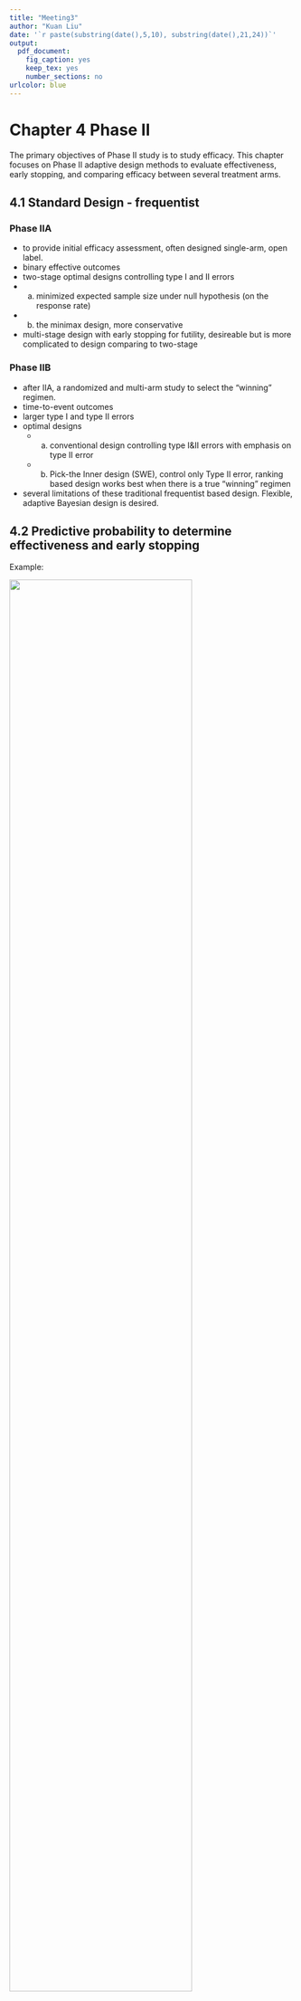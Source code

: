 ```yaml
---
title: "Meeting3"
author: "Kuan Liu"
date: '`r paste(substring(date(),5,10), substring(date(),21,24))`'
output: 
  pdf_document:
    fig_caption: yes
    keep_tex: yes
    number_sections: no
urlcolor: blue
---
```


# Chapter 4 Phase II

The primary objectives of Phase II study is to study efficacy. This chapter focuses on Phase II adaptive design methods to evaluate effectiveness, early stopping, and comparing efficacy between several treatment arms.
    
## 4.1 Standard Design - frequentist


### Phase IIA

-  to provide initial efficacy assessment, often designed single-arm, open label.
- binary effective outcomes
-  two-stage optimal designs controlling type I and II errors
  -  a) minimized expected sample size under null hypothesis (on the response rate) 
  -  b) the minimax design, more conservative
-  multi-stage design with early stopping for futility, desireable but is more complicated to design comparing to two-stage


### Phase IIB

- after IIA, a randomized and multi-arm study to select the "winning" regimen.
- time-to-event outcomes
- larger type I and type II errors
- optimal designs
  -  a) conventional design controlling type I&II errors with emphasis on type II error
  -  b) Pick-the Inner design (SWE), control only Type II error, ranking based design works best when there is a true "winning" regimen


- several limitations of these traditional frequentist based design. Flexible, adaptive Bayesian design is desired.

## 4.2 Predictive probability to determine effectiveness and early stopping

Example:

![](Table4.1.PNG){width=80%}

$$PP=0.1587+0.1532+0.1246+0.0811+0.0381+0.0099=0.5656$$ 

For targeted $\theta_L=0.10$ and $\theta_U=0.9$, PP is between the bounds which means the trial will not be stopped early (prior to 40 max patients) for reasons of ineffective or effective.


### derivation of the predictive process design

- Given type I and type II error constraints, interim data and priors, find $N_max$, $\theta_L, \theta_T, \theta_U$.
- Design with the smallest $N_max$ but still achieve targeted response - similar conceptually to the minimax design

- Allow investigator to monitor the trial
- a minimum number of patients is required to gather reliable response rate before computing PP.

![](Figure4.1.PNG){width=80%}


## 4.2 Sequential stopping

- Binary Stopping for futility and efficacy
- Binary Stopping for futility and efficacy and toxicity


## 4.3 Adaptive randomization and dose allocation

- "Play with the winner" over multiple rct for Phase IIB
- Arms can be categorized into early loser (suspend), early winner, final winner and futility (immediate termination)
- randomization probability is proportional to the posterior probability that an arm dominates another arm given the observed response rate of the two arms.

- can select conservative prior or more liberal stopping rule (higher chance of finding early loser/winner) each will have different impact on the trial's operating characteristics
- design can be prioritized based on number of patients to enrol, duration of the trial, small type I and II error.

- adaptive randomization on treatment arm can also be used for dose finding

- outcome adaptive randomization

R resources:
-  bayesCT package, [An R package for Simulation in Adaptive Bayesian Clinical Trials](https://cran.r-project.org/web/packages/bayesCT/vignettes/bayesCT.html)

